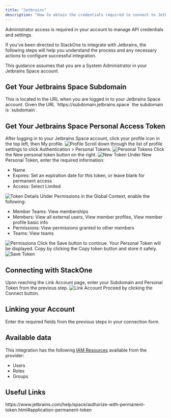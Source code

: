 ```yaml
---
title: "Jetbrains"
description: "How to obtain the credentials required to connect to Jetbrains."
---
```



<Note>
  Administrator access is required in your account to manage API credentials and settings.
</Note>

If you've been directed to StackOne to integrate with Jetbrains, the following steps will help you understand the process and any necessary actions to configure successful integration.

This guidance assumes that you are a System Administrator in your Jetbrains Space account.

## Get Your Jetbrains Space Subdomain

<Steps>
  <Step title="Find Your Subdomain">
    This is located in the URL when you are logged in to your Jetbrains Space account. Given the URL `https://subdomain.jetbrains.space` the subdomain is `subdomain`.
  </Step>
</Steps>

## Get Your Jetbrains Space Personal Access Token

<Steps>
  <Step title="Open Profile">
    After logging in to your Jetbrains Space account, click your profile icon in the top left, then My profile.
    <Frame>
      <img className='rounded-md' style={{ margin: '0 auto', border: '1px solid #efefef' }} alt="Profile" src="/images/jetbrains/image1.png" />
    </Frame>
  </Step>

  <Step title="Navigate to Personal Tokens">
    Scroll down through the list of profile settings to click Authentication > Personal Tokens.
    <Frame>
      <img className='rounded-md' style={{ margin: '0 auto', border: '1px solid #efefef' }} alt="Personal Tokens" src="/images/jetbrains/image2.png" />
    </Frame>
  </Step>

  <Step title="Create New Token">
    Click the New personal token button on the right.
    <Frame>
      <img className='rounded-md' style={{ margin: '0 auto', border: '1px solid #efefef' }} alt="New Token" src="/images/jetbrains/image3.png" />
    </Frame>
  </Step>

  <Step title="Enter Token Details">
    Under New Personal Token, enter the required information:
    <ul>
      <li>Name</li>
      <li>Expires: Set an expiration date for this token, or leave blank for permanent access</li>
      <li>Access: Select Limited</li>
    </ul>
    <Frame>
      <img className='rounded-md' style={{ margin: '0 auto', border: '1px solid #efefef' }} alt="Token Details" src="/images/jetbrains/image4.png" />
    </Frame>
  </Step>

  <Step title="Set Permissions">
    Under Permissions in the Global Context, enable the following:
    <ul>
      <li>Member Teams: View memberships</li>
      <li>Members: View all external users, View member profiles, View member profile basic info</li>
      <li>Permissions: View permissions granted to other members</li>
      <li>Teams: View teams</li>
    </ul>
    <Frame>
      <img className='rounded-md' style={{ margin: '0 auto', border: '1px solid #efefef' }} alt="Permissions" src="/images/jetbrains/image5.png" />
    </Frame>
  </Step>

  <Step title="Save Token">
    Click the Save button to continue. Your Personal Token will be displayed. Copy by clicking the Copy token button and store it safely.
    <Frame>
      <img className='rounded-md' style={{ margin: '0 auto', border: '1px solid #efefef' }} alt="Save Token" src="/images/jetbrains/image6.png" />
    </Frame>
  </Step>
</Steps>

## Connecting with StackOne

<Steps>
  <Step title="Enter Credentials">
    Upon reaching the Link Account page, enter your Subdomain and Personal Token from the previous step.
    <Frame>
      <img className='rounded-md' style={{ margin: '0 auto', border: '1px solid #efefef' }} alt="Link Account" src="/images/jetbrains/image7.png" />
    </Frame>
  </Step>

  <Step title="Connect">
    Proceed by clicking the Connect button.
  </Step>
</Steps>


## Linking your Account

Enter the required fields from the previous steps in your connection form.

<IntegrationFooter />


## Available data

This integration has the following [IAM Resources](https://docs.stackone.com/reference/iam_list_users) available from the provider:
<ul>
 <li>Users</li>
 <li>Roles</li>
 <li>Groups</li>
</ul>


## Useful Links
<Card title="Authorization Guide" icon="link" href="https://www.jetbrains.com/help/space/authorize-with-permanent-token.html#application-permanent-token">
    https://www.jetbrains.com/help/space/authorize-with-permanent-token.html#application-permanent-token
</Card>
